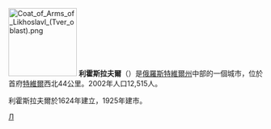 [[File:Coat_of_Arms_of_Likhoslavl_(Tver_oblast).png|135px]]
{{coord|57|07|N|35|28|E|display=title}}
'''利霍斯拉夫爾'''（{{lang-ru|Лихосла́вль|Likhoslavl}}）是[[俄羅斯|俄羅斯]][[特維爾州|特維爾州]]中部的一個城市，位於首府[[特維爾|特維爾]]西北44公里。2002年人口12,515人。

利霍斯拉夫爾於1624年建立，1925年建市。

{{特維爾州城市}}
{{Authority control}}
[[Category:特維爾州城市|Л]]